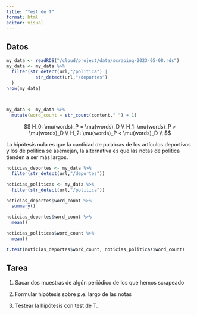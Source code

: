 ```yaml
---
title: "Test de T"
format: html
editor: visual
---
```


## Datos

```r
my_data <- readRDS("/cloud/project/data/scraping-2023-05-08.rds")
my_data <- my_data %>% 
  filter(str_detect(url,"/politica") |
           str_detect(url,"/deportes")
  )
nrow(my_data)

  
```

```r
my_data <- my_data %>% 
  mutate(word_count = str_count(content," ") + 1)
```

$$
H_0: \mu(words)_P = \mu(words)_D \\
H_1: \mu(words)_P > \mu(words)_D \\
H_2: \mu(words)_P < \mu(words)_D \\
$$

La hipótesis nula es que la cantidad de palabras de los artículos deportivos y los de política se asemejan, la alternativa es que las notas de política tienden a ser más largos.

```r
noticias_deportes <- my_data %>% 
  filter(str_detect(url,"/deportes"))

noticias_politicas <- my_data %>% 
  filter(str_detect(url,"/politica"))
```

```r
noticias_deportes$word_count %>% 
  summary()
```

```r
noticias_deportes$word_count %>% 
  mean()
```

```r
noticias_politicas$word_count %>% 
  mean()
```

```r
t.test(noticias_deportes$word_count, noticias_politicas$word_count)
```

## Tarea 

1.  Sacar dos muestras de algún periódico de los que hemos scrapeado

2.  Formular hipótesis sobre p.e. largo de las notas

3.  Testear la hipótesis con test de T.
